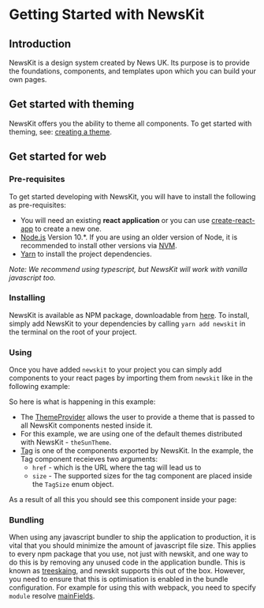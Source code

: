 

# Getting Started with NewsKit

## Introduction

NewsKit is a design system created by News UK. Its purpose is
to provide the foundations, components, and templates upon which
you can build your own pages.

## Get started with theming

NewsKit offers you the ability to theme all components. To get started with theming, see: [creating a theme](/foundations/theming/creating-a-theme).

## Get started for web

### Pre-requisites

To get started developing with NewsKit, you will have to install the following as pre-requisites:

- You will need an existing **react application** or you can use [create-react-app](https://create-react-app.dev/docs/getting-started/) to create a new one.
- [Node.js](https://nodejs.org/en/) Version 10.\*. If you are using an older version of Node, it is recommended to install other versions via [NVM](https://github.com/nvm-sh/nvm).
- [Yarn](https://classic.yarnpkg.com/en/) to install the project dependencies.

_Note: We recommend using typescript, but NewsKit will work with vanilla javascript too._

### Installing

NewsKit is available as NPM package, downloadable from [here](https://www.npmjs.com/package/newskit).
To install, simply add NewsKit to your dependencies by calling `yarn add newskit` in the terminal on the root of your project.

### Using

Once you have added `newskit` to your project you can simply
add components to your react pages by importing them from `newskit`
like in the following example:

<CodeFromFile path="examples/guides/get-started-newskit.tsx" />

So here is what is happening in this example:

- The [ThemeProvider](/foundations/theming/using-a-theme/) allows the user to provide a theme that is passed to all NewsKit components nested inside it.
- For this example, we are using one of the default themes distributed with NewsKit - `theSunTheme`.
- [Tag](/components/tag) is one of the components exported by NewsKit. In the example, the Tag component receieves two arguments:
  - `href` - which is the URL where the tag will lead us to
  - `size` - The supported sizes for the tag component are placed inside the `TagSize` enum object.

As a result of all this you should see this component inside your page:

<ExampleComponent />

### Bundling

When using any javascript bundler to ship the application to production, it is vital that you should minimize the amount of javascript file size.
This applies to every npm package that you use, not just with newskit, and one way to do this is by removing any unused code in the application bundle.
This is known as [treeskaing](https://webpack.js.org/guides/tree-shaking/), and newskit supports this out of the box.
However, you need to ensure that this is optimisation is enabled in the bundle configuration.
For example for using this with webpack, you need to specify `module` resolve [mainFields](https://webpack.js.org/configuration/resolve/#resolvemainfields).
